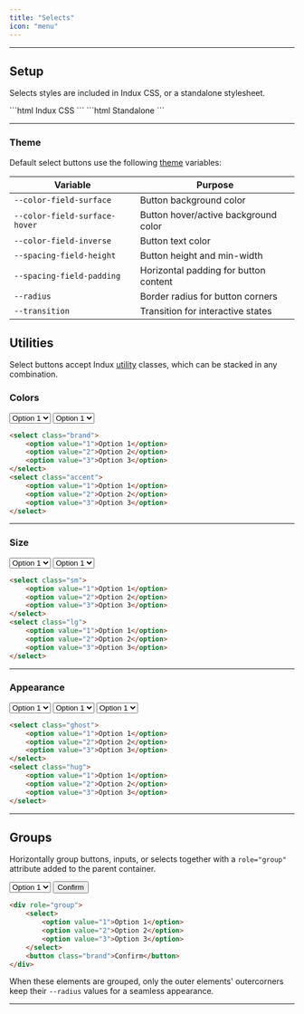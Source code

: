 ```yaml
---
title: "Selects"
icon: "menu"
---
```



---

## Setup

Selects styles are included in Indux CSS, or a standalone stylesheet.

<CodeGroup>
```html Indux CSS
<head>
    <link rel="stylesheet" href="https://cdn.jsdelivr.net/npm/indux/dist/indux.css" />
</head>
```
```html Standalone
<head>
    <link rel="stylesheet" href="https://cdn.jsdelivr.net/npm/indux/dist/indux.theme.css" />
    <link rel="stylesheet" href="https://cdn.jsdelivr.net/npm/indux/dist/indux.button.css" />
</head>
```
</CodeGroup>

<StyleDisclosure />

---

### Theme

Default select buttons use the following [theme](/styles/theme) variables:

| Variable                   | Purpose                                 |
|----------------------------|-----------------------------------------|
| `--color-field-surface`    | Button background color                 |
| `--color-field-surface-hover` | Button hover/active background color |
| `--color-field-inverse`    | Button text color                      |
| `--spacing-field-height`   | Button height and min-width             |
| `--spacing-field-padding`  | Horizontal padding for button content   |
| `--radius`                 | Border radius for button corners        |
| `--transition`             | Transition for interactive states  |

## Utilities

Select buttons accept Indux [utility](/styles/utilities) classes, which can be stacked in any combination.

### Colors
<Frame>
    <select class="brand">
        <option value="1">Option 1</option>
        <option value="2">Option 2</option>
        <option value="3">Option 3</option>
    </select>
    <select class="accent">
        <option value="1">Option 1</option>
        <option value="2">Option 2</option>
        <option value="3">Option 3</option>
    </select>
</Frame>

```html
<select class="brand">
    <option value="1">Option 1</option>
    <option value="2">Option 2</option>
    <option value="3">Option 3</option>
</select>
<select class="accent">
    <option value="1">Option 1</option>
    <option value="2">Option 2</option>
    <option value="3">Option 3</option>
</select>
```

---

### Size

<Frame>
    <select class="sm">
        <option value="1">Option 1</option>
        <option value="2">Option 2</option>
        <option value="3">Option 3</option>
    </select>
    <select class="lg">
        <option value="1">Option 1</option>
        <option value="2">Option 2</option>
        <option value="3">Option 3</option>
    </select>
</Frame>

```html
<select class="sm">
    <option value="1">Option 1</option>
    <option value="2">Option 2</option>
    <option value="3">Option 3</option>
</select>
<select class="lg">
    <option value="1">Option 1</option>
    <option value="2">Option 2</option>
    <option value="3">Option 3</option>
</select>
```

---

### Appearance

<Frame>
    <select class="ghost">
        <option value="1">Option 1</option>
        <option value="2">Option 2</option>
        <option value="3">Option 3</option>
    </select>
    <select class="hug">
        <option value="1">Option 1</option>
        <option value="2">Option 2</option>
        <option value="3">Option 3</option>
    </select>
    <select class="outlined">
        <option value="1">Option 1</option>
        <option value="2">Option 2</option>
        <option value="3">Option 3</option>
    </select>
</Frame>

```html
<select class="ghost">
    <option value="1">Option 1</option>
    <option value="2">Option 2</option>
    <option value="3">Option 3</option>
</select>
<select class="hug">
    <option value="1">Option 1</option>
    <option value="2">Option 2</option>
    <option value="3">Option 3</option>
</select>
```

---

## Groups

Horizontally group buttons, inputs, or selects together with a `role="group"` attribute added to the parent container.

<Frame>
<div role="group">
    <select>
        <option value="1">Option 1</option>
        <option value="2">Option 2</option>
        <option value="3">Option 3</option>
    </select>
    <button class="brand">Confirm</button>
</div>
</Frame>

```html
<div role="group">
    <select>
        <option value="1">Option 1</option>
        <option value="2">Option 2</option>
        <option value="3">Option 3</option>
    </select>
    <button class="brand">Confirm</button>
</div>
```

When these elements are grouped, only the outer elements' outercorners keep their `--radius` values for a seamless appearance.

---